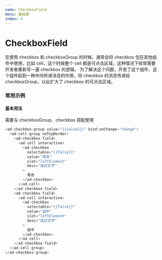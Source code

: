 ```yaml
---
name: CheckboxField
menu: 基础类
index: 6
---
```



# CheckboxField

在使用 checkbox 和 checkboxGroup 的时候，通常会将 checkbox 包在其他组件中使用，比如 cell，这个时候整个 cell 都是可点击区域，这种情况下经常需要开发者重新写一遍 checkbox 的逻辑，
为了解决这个问题，开发了这个组件，这个组件起到一种中间传递消息的作用，将 checkbox 的消息传递给 checkboxGroup，以此扩大了 checkbox 的可点击区域。

<Alert
  title="组件间关系"
  text="checkboxGroup 组件的子孙组件，checkbox 组件的祖先组件，需要搭配 checkboxGroup 和 checkbox 一起使用"
/>

### 常用示例

#### 基本用法
 
需要与 checkboxGroup、checkbox 搭配使用

```javascript
<ad-checkbox-group value="{{value2}}" bind:onChange="change">
  <ad-cell-group noTopBorder>
    <ad-checkbox-field>
      <ad-cell interactive>
        <ad-checkbox
          selectable="{{false}}"
          value="常态"
          slot="leftElement"
          desc="描述文字"
        >
          常态
        </ad-checkbox>
      </ad-cell>
    </ad-checkbox-field>
    <ad-checkbox-field>
      <ad-cell interactive>
        <ad-checkbox
          selectable="{{false}}"
          value="选中"
          slot="leftElement"
          desc="描述文字"
        >
          选中
        </ad-checkbox>
      </ad-cell>
    </ad-checkbox-field>
  </ad-cell-group>
</ad-checkbox-group>
```
